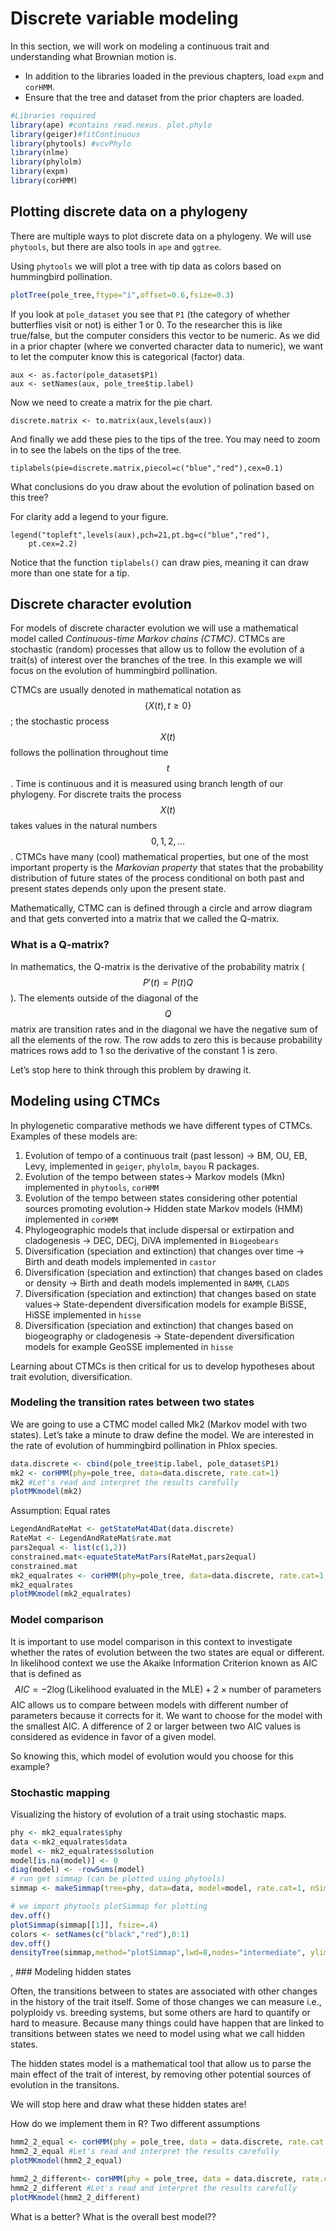# Discrete variable modeling

In this section, we will work on modeling a continuous trait and understanding what Brownian motion is.

* In addition to the libraries loaded in the previous chapters, load `expm` and `corHMM`.
* Ensure that the tree and dataset from the prior chapters are loaded.

```r
#Libraries required
library(ape) #contains read.nexus. plot.phylo
library(geiger)#fitContinuous
library(phytools) #vcvPhylo
library(nlme)
library(phylolm)
library(expm)
library(corHMM)
```

## Plotting discrete data on a phylogeny

There are multiple ways to plot discrete data on a phylogeny.
We will use `phytools`, but there are also tools in `ape` and `ggtree`.

Using ``phytools`` we will plot a tree with tip data as colors based on hummingbird pollination.

```r
plotTree(pole_tree,ftype="i",offset=0.6,fsize=0.3)
```

If you look at `pole_dataset` you see that `P1` (the category of whether butterflies visit or not)
is either 1 or 0. To the researcher this is like true/false, but the computer considers this vector to be numeric. As we did in a prior chapter (where we converted character data to numeric), we want to let the computer know this is categorical (factor) data.

```
aux <- as.factor(pole_dataset$P1)
aux <- setNames(aux, pole_tree$tip.label)
```

Now we need to create a matrix for the pie chart.

```
discrete.matrix <- to.matrix(aux,levels(aux))
```

And finally we add these pies to the tips of the tree.
You may need to zoom in to see the labels on the tips of the tree.

```
tiplabels(pie=discrete.matrix,piecol=c("blue","red"),cex=0.1)
```

What conclusions do you draw about the evolution of polination based on this tree?

For clarity add a legend to your figure.

```
legend("topleft",levels(aux),pch=21,pt.bg=c("blue","red"),
    pt.cex=2.2)
```

Notice that the function ``tiplabels()`` can draw pies, meaning it can draw more than one state for a tip.

## Discrete character evolution

For models of discrete character evolution we will use a mathematical model called *Continuous-time Markov chains (CTMC)*. CTMCs are stochastic (random) processes that allow us to follow the evolution of a trait(s) of interest over the branches of the tree. In this example we will focus on the evolution of hummingbird pollination.

CTMCs are usually denoted in mathematical notation as $$\{X(t), t\geq 0 \}$$; the stochastic process $$X(t)$$ follows the pollination throughout time $$t$$. Time is continuous and it is measured using branch length of our phylogeny. For discrete traits the process $$X(t)$$ takes values  in the natural numbers $$0,1,2,...$$.  CTMCs have many (cool) mathematical properties, but one of the most important  property is the *Markovian property* that states that  the probability distribution of future states of the process conditional on both past and present states depends only upon the present state.

Mathematically, CTMC can is defined through a circle and arrow diagram and that gets converted into a matrix that we called the Q-matrix.

### What is a Q-matrix?

In mathematics, the Q-matrix is the derivative of the probability matrix ($$P'(t)=P(t)Q$$). The  elements outside of the diagonal of the $$Q$$ matrix are transition rates and in the diagonal we have the negative sum of all the elements of the row. The row adds to zero this is because probability matrices rows add to 1 so the derivative of the constant 1 is zero.

Let's stop here to think through this problem by drawing it. 


## Modeling using CTMCs
In phylogenetic comparative methods we have different types of CTMCs. Examples of these models are:

1. Evolution of tempo of a continuous trait (past lesson) -> BM, OU, EB, Levy, implemented in ``geiger``, ``phylolm``, ``bayou`` R packages.
2. Evolution of the tempo between states-> Markov models (Mkn) implemented in ``phytools``, ``corHMM``
3. Evolution of the tempo between states considering other potential sources promoting evolution-> Hidden state Markov models (HMM) implemented in ``corHMM``
4. Phylogeographic models that include dispersal or extirpation and cladogenesis -> DEC, DECj, DiVA implemented in ``Biogeobears``
5. Diversification (speciation and extinction) that changes over time -> Birth and death models implemented in ``castor``
6. Diversification (speciation and extinction) that changes based on clades or density -> Birth and death models implemented in ``BAMM``, ``CLADS``
7. Diversification (speciation and extinction) that changes based on state values-> State-dependent diversification models for example BiSSE, HiSSE implemented in ``hisse``
8. Diversification (speciation and extinction) that changes based on biogeography or cladogenesis -> State-dependent diversification models for example GeoSSE implemented in ``hisse``

Learning about CTMCs is then critical for us to develop hypotheses about trait evolution, diversification.

### Modeling the transition rates between two states

We are going to use a CTMC model called Mk2 (Markov model with two states). Let's take a minute to draw define the model. We are interested in the rate of evolution of hummingbird pollination in Phlox species.

```r
data.discrete <- cbind(pole_tree$tip.label, pole_dataset$P1)
mk2 <- corHMM(phy=pole_tree, data=data.discrete, rate.cat=1)
mk2 #Let's read and interpret the results carefully
plotMKmodel(mk2)
```

Assumption: Equal rates

```r
LegendAndRateMat <- getStateMat4Dat(data.discrete)
RateMat <- LegendAndRateMat$rate.mat
pars2equal <- list(c(1,2))
constrained.mat<-equateStateMatPars(RateMat,pars2equal)
constrained.mat
mk2_equalrates <- corHMM(phy=pole_tree, data=data.discrete, rate.cat=1, rate.mat=constrained.mat)
mk2_equalrates
plotMKmodel(mk2_equalrates)
```

### Model comparison 

It is important to use model comparison in this context to investigate whether the rates of evolution between the two states are equal or different. In likelihood context we use the Akaike Information Criterion known as AIC that is defined as
$$AIC= -2 \log(\textrm{Likelihood evaluated in the MLE)}+ 2\times \textrm{number of parameters}$$
AIC allows us to compare between models with different number of parameters because it corrects for it. We want to choose for the model with the smallest AIC. A difference of 2 or larger between two AIC values is considered as evidence in favor of a given model.


So knowing this, which model of evolution would you choose for this example?

### Stochastic mapping
Visualizing the history of evolution of a trait using stochastic maps. 

```r
phy <- mk2_equalrates$phy
data <-mk2_equalrates$data
model <- mk2_equalrates$solution
model[is.na(model)] <- 0
diag(model) <- -rowSums(model)
# run get simmap (can be plotted using phytools)
simmap <- makeSimmap(tree=phy, data=data, model=model, rate.cat=1, nSim=10, nCores=1)

# we import phytools plotSimmap for plotting
dev.off()
plotSimmap(simmap[[1]], fsize=.4)
colors <- setNames(c("black","red"),0:1)
dev.off()
densityTree(simmap,method="plotSimmap",lwd=8,nodes="intermediate", ylim=c(1,170),colors=colors, compute.consensus=FALSE, fsize=0.2, show.axis=FALSE, fix.depth=TRUE)
```
,
### Modeling hidden states

Often, the transitions between to states are associated with other changes in the history of the trait itself. Some of those changes we can measure i.e., polyploidy vs. breeding systems, but some others are hard to quantify or hard to measure. Because many things could have happen that are linked to transitions between states we need to model using what we call hidden states. 

The hidden states model is a mathematical tool that allow us to parse the main effect of the trait of interest, by removing other potential sources of evolution in the transitons.


We will stop here and draw what these hidden states are!


How do we implement them in R?
Two different assumptions

```r
hmm2_2_equal <- corHMM(phy = pole_tree, data = data.discrete, rate.cat = 2, model = "SYM", get.tip.states = TRUE)
hmm2_2_equal #Let's read and interpret the results carefully
plotMKmodel(hmm2_2_equal)

hmm2_2_different<- corHMM(phy = pole_tree, data = data.discrete, rate.cat = 2, model = "ARD", get.tip.states = TRUE)
hmm2_2_different #Let's read and interpret the results carefully
plotMKmodel(hmm2_2_different)

```

What is a better? What is the overall best model??
